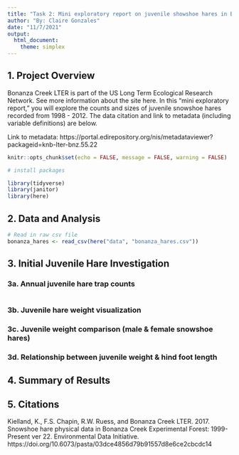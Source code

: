 ```yaml
---
title: "Task 2: Mini exploratory report on juvenile showshoe hares in Bonanza Creek Experimental Forest"
author: "By: Claire Gonzales"
date: "11/7/2021"
output: 
  html_document: 
    theme: simplex
---
```

## 1. Project Overview

Bonanza Creek LTER is part of the US Long Term Ecological Research Network. See more information about the site here. In this “mini exploratory report,” you will explore the counts and sizes of juvenile snowshoe hares recorded from 1998 - 2012. The data citation and link to metadata (including variable definitions) are below.

Link to metadata: https://portal.edirepository.org/nis/metadataviewer?packageid=knb-lter-bnz.55.22


```r
knitr::opts_chunk$set(echo = FALSE, message = FALSE, warning = FALSE)

# install packages

library(tidyverse)
library(janitor)
library(here)

```

## 2. Data and Analysis


```r
# Read in raw csv file
bonanza_hares <- read_csv(here("data", "bonanza_hares.csv"))
```

## 3. Initial Juvenile Hare Investigation

### 3a. Annual juvenile hare trap counts
```r
```

### 3b. Juvenile hare weight visualization



### 3c. Juvenile weight comparison (male & female snowshoe hares)



### 3d. Relationship between juvenile weight & hind foot length

## 4. Summary of Results


## 5. Citations

Kielland, K., F.S. Chapin, R.W. Ruess, and Bonanza Creek LTER. 2017. Snowshoe hare physical data in Bonanza Creek Experimental Forest: 1999-Present ver 22. Environmental Data Initiative. https://doi.org/10.6073/pasta/03dce4856d79b91557d8e6ce2cbcdc14
